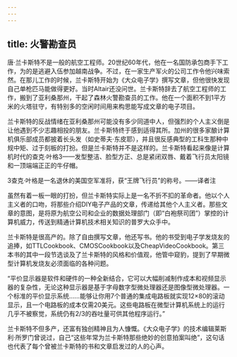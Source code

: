 ```yaml
---
---
---
```

title: 火警勘查员
---




唐·兰卡斯特不是一般的航空工程师。20世纪60年代，他在一名国防承包商手下工作，为的是逃避入伍参加越南战争。不过，在一家生产军火的公司工作令他兴味索然。在那儿工作的时候，兰卡斯特开始为《大众电子学》撰写文章，但他很快发现自己单枪匹马能做得更好。当时Altair还没问世。兰卡斯特辞去了航空工程师的工作，搬到了亚利桑那州，干起了森林火警勘查员的工作。他在一个面积不到1平方米的火塔驻守，有特别多的空闲时间用来构思能写成文章的电子项目。

兰卡斯特的反战情绪在亚利桑那州可能没有多少同道中人，但强烈的个人主义倒是让他遇到不少志趣相投的朋友。兰卡斯特终于感到适得其所。加州的很多家酿计算机俱乐部成员都披着长头发（如史蒂夫·东皮耶），并且很反感典型的工科生那种中规中矩、过于刻板的打扮。但是兰卡斯特并不是这样的。兰卡斯特看起来像是计算机时代的查克·叶格3——发型整洁、脸型方正、总是紧闭双唇、戴着飞行员太阳镜和一顶端端正正的牛仔帽。

3查克·叶格是一名退休的美国空军准将，获“王牌飞行员”的称号。——译者注

虽然有着一板一眼的打扮，但兰卡斯特实际上是一名不折不扣的革命者。他以个人主义者的口吻，将那些介绍DIY电子产品的文章，传递给其他个人主义者。那些文章的意图，是将原为航空公司和企业的数据处理部门（即“白袍祭司团”）掌控的计算机威力，传送到精通计算机技术相关知识的普罗大众手中。

兰卡斯特是很高产的。除了自由撰写文章，他还写书。他的书受到电子学发烧友的追捧，如TTLCookbook、CMOSCookbook以及CheapVideoCookbook。第三本书的其中一段节选谈及了兰卡斯特的风格和价值观，他管中窥豹，提到了早期微型计算机发烧友必须面临的各种问题。

“平价显示器是软件和硬件的一种全新结合，它可以大幅削减制作成本和视频显示器的复杂性，无论这种显示器是基于字母数字型微处理器还是图像型微处理器。一个标准的平价显示系统……能够让你用7个普通的集成电路板就实现12×80的滚动显示，且一个电路板的成本仅需20美元。这些电路板在微型计算机系统上的运行几乎不被察觉，系统仍有2/3的吞吐量可供其他程序运行。”

兰卡斯特不但多产，还富有独创精神且为人慷慨。《大众电子学》的技术编辑莱斯利·所罗门曾说过，自己“这些年常为兰卡斯特那些绝妙的创意拍案叫绝”，这句话也代表了每个曾被兰卡斯特的书和文章启发过的人的心声。